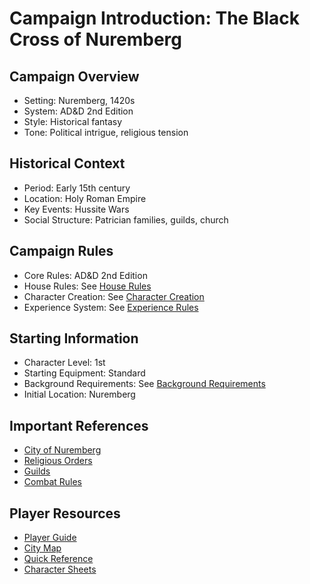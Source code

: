 = Campaign Introduction: The Black Cross of Nuremberg =

== Campaign Overview ==
* Setting: Nuremberg, 1420s
* System: AD&D 2nd Edition
* Style: Historical fantasy
* Tone: Political intrigue, religious tension

== Historical Context ==
* Period: Early 15th century
* Location: Holy Roman Empire
* Key Events: Hussite Wars
* Social Structure: Patrician families, guilds, church

== Campaign Rules ==
* Core Rules: AD&D 2nd Edition
* House Rules: See [[../rules/house_rules|House Rules]]
* Character Creation: See [[../characters/character_creation|Character Creation]]
* Experience System: See [[../rules/experience|Experience Rules]]

== Starting Information ==
* Character Level: 1st
* Starting Equipment: Standard
* Background Requirements: See [[../characters/background_requirements|Background Requirements]]
* Initial Location: Nuremberg

== Important References ==
* [[../locations/city_of_nuremberg|City of Nuremberg]]
* [[../factions/religious_orders|Religious Orders]]
* [[../factions/guilds|Guilds]]
* [[../rules/combat|Combat Rules]]

== Player Resources ==
* [[../handouts/player_guide|Player Guide]]
* [[../maps/city_map|City Map]]
* [[../rules/quick_reference|Quick Reference]]
* [[../characters/character_sheets|Character Sheets]] 
